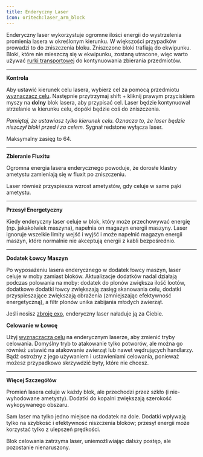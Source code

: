 ```yaml
---
title: Enderyczny Laser
icon: oritech:laser_arm_block
---
```


<center>
<ModAsset location="oritech:area/enderic_laser" width={512} />
</center>

Enderyczny laser wykorzystuje ogromne ilości energii do wystrzelenia promienia lasera w określonym kierunku. W większości przypadków prowadzi to do zniszczenia bloku. Zniszczone bloki trafiają do ekwipunku. Bloki, które nie mieszczą się w ekwipunku, zostaną utracone, więc warto używać [rurki transportowej](../logistics/item_transport) do kontynuowania zbierania przedmiotów.

---

**Kontrola**

Aby ustawić kierunek celu lasera, wybierz cel za pomocą przedmiotu [wyznaczacz celu](../tools/target_designator). Następnie przytrzymaj shift + kliknij prawym przyciskiem myszy na **dolny** blok lasera, aby przypisać cel. Laser będzie kontynuował strzelanie w kierunku celu, dopóki będzie coś do zniszczenia.

*Pamiętaj, że ustawiasz tylko kierunek celu. Oznacza to, że laser będzie niszczył bloki przed i za celem.* Sygnał redstone wyłącza laser.

Maksymalny zasięg to 64.

---

**Zbieranie Fluxitu**

Ogromna energia lasera enderycznego powoduje, że dorosłe klastry ametystu zamieniają się w fluxit po zniszczeniu.

<center>
<ModAsset location="oritech:area/laser_fluxite" width={512} />
</center>

Laser również przyspiesza wzrost ametystów, gdy celuje w same pąki ametystu.

---

**Przesył Energetyczny**

Kiedy enderyczny laser celuje w blok, który może przechowywać energię (np. jakakolwiek maszyna), napełnia on magazyn energii maszyny. Laser ignoruje wszelkie limity wejść i wyjść i może napełnić magazyn energii maszyn, które normalnie nie akceptują energii z kabli bezpośrednio.

---

**Dodatek Łowcy Maszyn**

Po wyposażeniu lasera enderycznego w dodatek łowcy maszyn, laser celuje w moby zamiast bloków. Aktualizacje dodatków nadal działają podczas polowania na moby: dodatek do plonów zwiększa ilość lootów, dodatkowe dodatki łowcy zwiększają zasięg skanowania celu, dodatki przyspieszające zwiększają obrażenia (zmniejszając efektywność energetyczną), a filtr plonów unika zabijania młodych zwierząt.

Jeśli nosisz [zbroję exo](../tools/exo_armor), enderyczny laser naładuje ją za Ciebie.

**Celowanie w Łowcę**

Użyj [wyznaczacza celu](../tools/target_designator) na enderycznym laserze, aby zmienić tryby celowania. Domyślny tryb to atakowanie tylko potworów, ale można go również ustawić na atakowanie zwierząt lub nawet wędrujących handlarzy. Bądź ostrożny z jego używaniem i ustawieniami celowania, ponieważ możesz przypadkowo skrzywdzić byty, które nie chcesz.

---

**Więcej Szczegółów**

Promień lasera celuje w każdy blok, ale przechodzi przez szkło (i nie-wyhodowane ametysty). Dodatki do kopalni zwiększają szerokość wykopywanego obszaru.

Sam laser ma tylko jedno miejsce na dodatek na dole. Dodatki wpływają tylko na szybkość i efektywność niszczenia bloków; przesył energii może korzystać tylko z ulepszeń prędkości.

Blok celowania zatrzyma laser, uniemożliwiając dalszy postęp, ale pozostanie nienaruszony.
